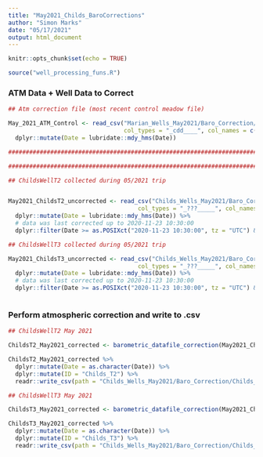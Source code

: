 ```yaml
---
title: "May2021_Childs_BaroCorrections"
author: "Simon Marks"
date: "05/17/2021"
output: html_document
---
```


```r
knitr::opts_chunk$set(echo = TRUE)
```


```r

source("well_processing_funs.R")

```


### ATM Data + Well Data to Correct

```r

## Atm correction file (most recent control meadow file)

May_2021_ATM_Control <- read_csv("Marian_Wells_May2021/Baro_Correction/atm_control_May2021.csv", skip = 2, 
                                 col_types = "_cdd____", col_names = c("Date", "baro.pressure_psi", "baro.temp_F")) %>%
  dplyr::mutate(Date = lubridate::mdy_hms(Date))

#################################################################################################################

#################################################################################################################

## ChildsWellT2 collected during 05/2021 trip


May2021_ChildsT2_uncorrected <- read_csv("Childs_Wells_May2021/Baro_Correction/CMWT2_May2021_uncorrected.csv", skip = 2, 
                                     col_types = "_???_____", col_names = c("Date", "total.pressure_psi", "temp.ref_F")) %>% 
  dplyr::mutate(Date = lubridate::mdy_hms(Date)) %>% 
  # data was last corrected up to 2020-11-23 10:30:00
  dplyr::filter(Date >= as.POSIXct("2020-11-23 10:30:00", tz = "UTC") & Date <= as.POSIXct("2021-05-01 16:00:00", tz = "UTC"))

## ChildsWellT3 collected during 05/2021 trip

May2021_ChildsT3_uncorrected <- read_csv("Childs_Wells_May2021/Baro_Correction/CMWT3_May2021_uncorrected.csv", skip = 2, 
                                     col_types = "_???_____", col_names = c("Date", "total.pressure_psi", "temp.ref_F")) %>% 
  dplyr::mutate(Date = lubridate::mdy_hms(Date)) %>% 
  # data was last corrected up to 2020-11-23 10:30:00
  dplyr::filter(Date >= as.POSIXct("2020-11-23 10:30:00", tz = "UTC") & Date <= as.POSIXct("2021-05-01 16:00:00", tz = "UTC"))



```

### Perform atmospheric correction and write to .csv

```r

## ChildsWellT2 May 2021

ChildsT2_May2021_corrected <- barometric_datafile_correction(May2021_ChildsT2_uncorrected, May_2021_ATM_Control)

ChildsT2_May2021_corrected %>% 
  dplyr::mutate(Date = as.character(Date)) %>%
  dplyr::mutate(ID = "Childs_T2") %>%
  readr::write_csv(path = "Childs_Wells_May2021/Baro_Correction/Childs_T2_May2021_corrected.csv")

## ChildsWellT3 May 2021

ChildsT3_May2021_corrected <- barometric_datafile_correction(May2021_ChildsT3_uncorrected, May_2021_ATM_Control)

ChildsT3_May2021_corrected %>% 
  dplyr::mutate(Date = as.character(Date)) %>%
  dplyr::mutate(ID = "Childs_T3") %>%
  readr::write_csv(path = "Childs_Wells_May2021/Baro_Correction/Childs_T3_May2021_corrected.csv")


```

